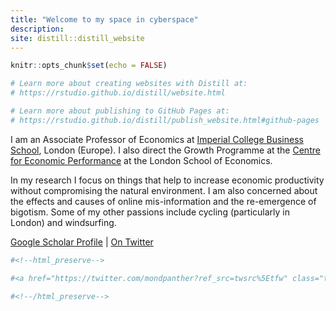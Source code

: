 ```yaml
---
title: "Welcome to my space in cyberspace"
description: 
site: distill::distill_website
---
```


```r
knitr::opts_chunk$set(echo = FALSE)

# Learn more about creating websites with Distill at:
# https://rstudio.github.io/distill/website.html

# Learn more about publishing to GitHub Pages at:
# https://rstudio.github.io/distill/publish_website.html#github-pages

```

I am an Associate Professor of Economics at [Imperial College Business School](https://www.imperial.ac.uk/people/r.martin), London (Europe). I also direct the Growth Programme at the [Centre for Economic Performance](http://cep.lse.ac.uk/_new/staff/person.asp?id=739) at the London School of Economics.

In my research I focus on things that help to increase economic productivity without compromising the natural environment. I am also concerned about the effects and causes of online mis-information and the re-emergence of bigotism. Some of my other passions include cycling (particularly in London) and windsurfing.

[Google Scholar Profile](https://scholar.google.com/citations?user=ssPVmxMAAAAJ&hl=en)  |  [On Twitter](https://twitter.com/mondpanther)

```r
#<!--html_preserve-->

#<a href="https://twitter.com/mondpanther?ref_src=twsrc%5Etfw" class="twitter-follow-button" data-show-count="false">Follow @mondpanther</a><script async #src="https://platform.twitter.com/widgets.js" charset="utf-8"></script>

#<!--/html_preserve-->

```

